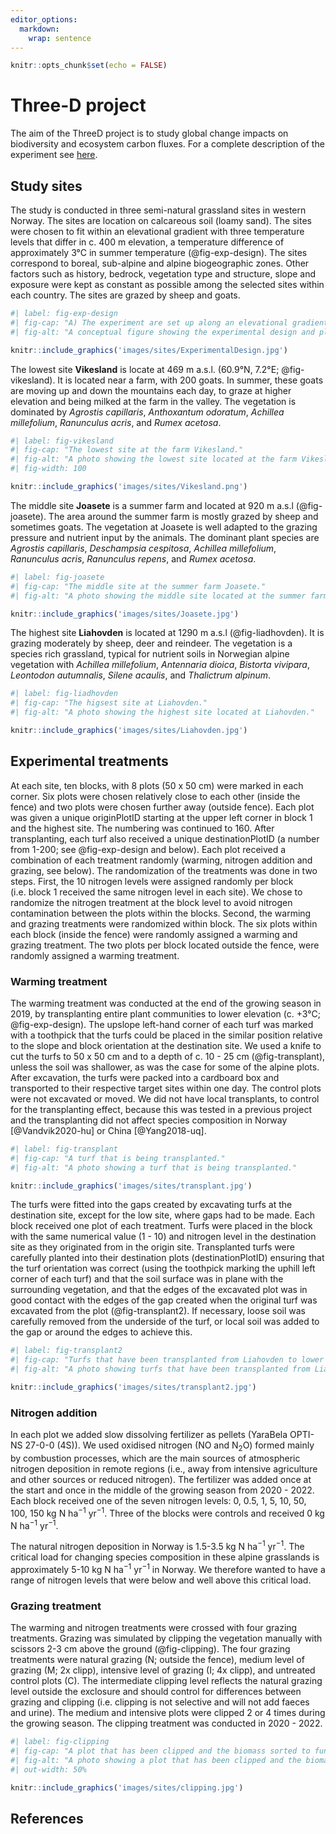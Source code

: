 ```yaml
---
editor_options: 
  markdown: 
    wrap: sentence
---
```


``` r
knitr::opts_chunk$set(echo = FALSE)
```

# Three-D project

The aim of the ThreeD project is to study global change impacts on biodiversity and ecosystem carbon fluxes.
For a complete description of the experiment see [here](https://github.com/audhalbritter/Three-D).

## Study sites

The study is conducted in three semi-natural grassland sites in western Norway.
The sites are location on calcareous soil (loamy sand).
The sites were chosen to fit within an elevational gradient with three temperature levels that differ in c. 400 m elevation, a temperature difference of approximately 3°C in summer temperature (@fig-exp-design).
The sites correspond to boreal, sub-alpine and alpine biogeographic zones. 
Other factors such as history, bedrock, vegetation type and structure, slope and exposure were kept as constant as possible among the selected sites within each country. The sites are grazed by sheep and goats.

```r
#| label: fig-exp-design
#| fig-cap: "A) The experiment are set up along an elevational gradient that represents a productivity gradient. The experimental treatments are warming (brown), a grdient of nitrogen addition (grey to green) and their combination. These treatments are crossed with four grazing treatment: control (no clipping), intermediate and intensive clipping, and natural grazing outside the grazing exclosure. B) Example of a plot divided into non destructive (inner square) and and destructive sampling area (outer square)."
#| fig-alt: "A conceptual figure showing the experimental design and plot set up."

knitr::include_graphics('images/sites/ExperimentalDesign.jpg')
```

The lowest site **Vikesland** is locate at 469 m a.s.l. (60.9°N,	7.2°E; @fig-vikesland). 
It is located near a farm, with 200 goats. In summer, these goats are moving up and down the mountains each day, to graze at higher elevation and being milked at the farm in the valley.
The vegetation is dominated by _Agrostis capillaris_, _Anthoxantum odoratum_, _Achillea millefolium_, _Ranunculus acris_, and _Rumex acetosa_.


```r
#| label: fig-vikesland
#| fig-cap: "The lowest site at the farm Vikesland."
#| fig-alt: "A photo showing the lowest site located at the farm Vikesland."
#| fig-width: 100

knitr::include_graphics('images/sites/Vikesland.png')
```


The middle site **Joasete** is a summer farm and located at 920 m a.s.l (@fig-joasete).
The area around the summer farm is mostly grazed by sheep and sometimes goats.
The vegetation at Joasete is well adapted to the grazing pressure and nutrient input by the animals.
The dominant plant species are _Agrostis capillaris_, _Deschampsia cespitosa_, _Achillea millefolium_, _Ranunculus acris_, _Ranunculus repens_, and _Rumex acetosa_.

```r
#| label: fig-joasete
#| fig-cap: "The middle site at the summer farm Joasete."
#| fig-alt: "A photo showing the middle site located at the summer farm Joasete."

knitr::include_graphics('images/sites/Joasete.jpg')
```


The highest site **Liahovden** is located at 1290 m a.s.l (@fig-liadhovden).
It is grazing moderately by sheep, deer and reindeer.
The vegetation is a species rich grassland, typical for nutrient soils in Norwegian alpine vegetation with _Achillea millefolium_, _Antennaria dioica_, _Bistorta vivipara_, _Leontodon autumnalis_, _Silene acaulis_, and _Thalictrum alpinum_.


```r
#| label: fig-liadhovden
#| fig-cap: "The higsest site at Liahovden."
#| fig-alt: "A photo showing the highest site located at Liahovden."

knitr::include_graphics('images/sites/Liahovden.jpg')
```


## Experimental treatments

At each site, ten blocks, with 8 plots (50 x 50 cm) were marked in each corner. Six plots were chosen relatively close to each other (inside the fence) and two plots were chosen further away (outside fence).
Each plot was given a unique originPlotID starting at the upper left corner in block 1 and the highest site. The numbering was continued to 160. After transplanting, each turf also received a unique destinationPlotID (a number from 1-200; see @fig-exp-design and below).
Each plot received a combination of each treatment randomly (warming, nitrogen addition and grazing, see below). The randomization of the treatments was done in two steps. First, the 10 nitrogen levels were assigned randomly per block (i.e. block 1 received the same nitrogen level in each site). We chose to randomize the nitrogen treatment at the block level to avoid nitrogen contamination between the plots within the blocks.
Second, the warming and grazing treatments were randomized within block. The six plots within each block (inside the fence) were randomly assigned a warming and grazing treatment. The two plots per block located outside the fence, were randomly assigned a warming treatment.


### Warming treatment

The warming treatment was conducted at the end of the growing season in 2019, by transplanting entire plant communities to lower elevation (c. +3°C; @fig-exp-design).
The upslope left-hand corner of each turf was marked with a toothpick that the turfs could be placed in the similar position relative to the slope and block orientation at the destination site.
We used a knife to cut the turfs to 50 x 50 cm and to a depth of c. 10 - 25 cm (@fig-transplant), unless the soil was shallower, as was the case for some of the alpine plots.
After excavation, the turfs were packed into a cardboard box and transported to their respective target sites within one day. The control plots were not excavated or moved. 
We did not have local transplants, to control for the transplanting effect, because this was tested in a previous project and the transplanting did not affect species composition in Norway [@Vandvik2020-hu] or China [@Yang2018-uq].

```r
#| label: fig-transplant
#| fig-cap: "A turf that is being transplanted."
#| fig-alt: "A photo showing a turf that is being transplanted."

knitr::include_graphics('images/sites/transplant.jpg')
```

The turfs were fitted into the gaps created by excavating turfs at the destination site, except for the low site, where gaps had to be made. Each block received one plot of each treatment.
Turfs were placed in the block with the same numerical value (1 - 10) and nitrogen level in the destination site as they originated from in the origin site.
Transplanted turfs were carefully planted into their destination plots (destinationPlotID) ensuring that the turf orientation was correct (using the toothpick marking the uphill left corner of each turf) and that the soil surface was in plane with the surrounding vegetation, and that the edges of the excavated plot was in good contact with the edges of the gap created when the original turf was excavated from the plot (@fig-transplant2).
If necessary, loose soil was carefully removed from the underside of the turf, or local soil was added to the gap or around the edges to achieve this.

```r
#| label: fig-transplant2
#| fig-cap: "Turfs that have been transplanted from Liahovden to lower elevation at Joasete."
#| fig-alt: "A photo showing turfs that have been transplanted from Liahovden to lower elevation at Joasete."

knitr::include_graphics('images/sites/transplant2.jpg')
```


### Nitrogen addition

In each plot we added slow dissolving fertilizer as pellets (YaraBela OPTI-NS 27-0-0 (4S)).
We used oxidised nitrogen (NO and N~2~O) formed mainly by combustion processes, which are the main sources of atmospheric nitrogen deposition in remote regions (i.e., away from intensive agriculture and other sources or reduced nitrogen).
The fertilizer was added once at the start and once in the middle of the growing season from 2020 - 2022. 
Each block received one of the seven nitrogen levels: 0, 0.5, 1, 5, 10, 50, 100, 150 kg N ha^−1^ yr^−1^.
Three of the blocks were controls and received 0 kg N ha^−1^ yr^−1^.

The natural nitrogen deposition in Norway is 1.5-3.5 kg N ha^−1^ yr^−1^.
The critical load for changing species composition in these alpine grasslands is approximately 5-10 kg N ha^−1^ yr^−1^ in Norway.
We therefore wanted to have a range of nitrogen levels that were below and well above this critical load.


### Grazing treatment

The warming and nitrogen treatments were crossed with four grazing treatments.
Grazing was simulated by clipping the vegetation manually with scissors 2-3 cm above the ground (@fig-clipping).
The four grazing treatments were natural grazing (N; outside the fence), medium level of grazing (M; 2x clipp), intensive level of grazing (I; 4x clipp), and untreated control plots (C).
The intermediate clipping level reflects the natural grazing level outside the exclosure and should control for differences between grazing and clipping (i.e. clipping is not selective and will not add faeces and urine).
The medium and intensive plots were clipped 2 or 4 times during the growing season.
The clipping treatment was conducted in 2020 - 2022.

```r
#| label: fig-clipping
#| fig-cap: "A plot that has been clipped and the biomass sorted to functional groups."
#| fig-alt: "A photo showing a plot that has been clipped and the biomass sorted to functional groups."
#| out-width: 50%

knitr::include_graphics('images/sites/clipping.jpg')
```

## References
